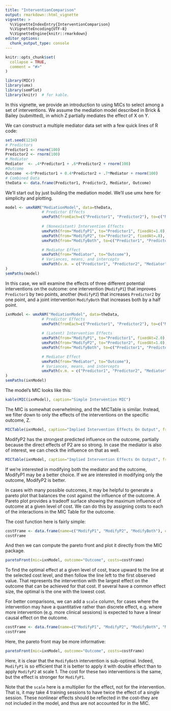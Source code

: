 ```yaml
---
title: "InterventionComparison"
output: rmarkdown::html_vignette
vignette: >
  %\VignetteIndexEntry{InterventionComparison}
  %\VignetteEncoding{UTF-8}
  %\VignetteEngine{knitr::rmarkdown}
editor_options: 
  chunk_output_type: console
---
```


```r
knitr::opts_chunk$set(
  collapse = TRUE,
  comment = "#>"
)
```

```r
library(MICr)
library(umx)
library(semPlot)
library(knitr)  # for kable.
```

In this vignette, we provide an introduction to using MICs to select among a set of interventions.  We assume the mediation model described in Brick & Bailey (submitted), in which Z partially mediates the effect of X on Y.

We can construct a multiple mediator data set with a few quick lines of R code:
```r
set.seed(1234)
# Predictors
Predictor1 <- rnorm(100)
Predictor2 <- rnorm(100)
# Mediator
Mediator  <- .4*Predictor1 + .6*Predictor2 + rnorm(100)
#Outcome
Outcome  <-0*Predictor1 + 0.4*Predictor2 + .7*Mediator + rnorm(100) 
# Combined Data
theData <- data.frame(Predictor1, Predictor2, Mediator, Outcome)

```



We'll start out by just building the mediation model. We'll use umx here for simplicity and plotting.
```r
model <- umxRAM("MediationModel", data=theData,
                # Predictor Effects
                umxPath(fromEach=c("Predictor1", "Predictor2"), to=c("Mediator", "Outcome")),
                
                # (Nonexistant) Intervention Effects
                umxPath(from="ModifyP1", to="Predictor1", fixedAt=1.0),
                umxPath(from="ModifyP2", to="Predictor2", fixedAt=.8),
                umxPath(from="ModifyBoth", to=c("Predictor1", "Predictor2"), fixedAt=c(.6, .4)),

                # Mediator Effect
                umxPath(from="Mediator", to="Outcome"),
                # Variances, means, and intercepts
                umxPath(v.m. = c("Predictor1", "Predictor2", "Mediator", "Outcome"))
)
semPaths(model)
```


In this case, we will examine the effects of three different potential interventions on the outcome: one intervention (`ModifyP1`) that improves `Predictor1` by two points, another (`ModifyP2`) that increases `Predictor2` by one point, and a joint intervention `ModifyBoth` that increases both by a half point.
```r
ixnModel <- umxRAM("MediationModel", data=theData,
                # Predictor Effects
                umxPath(fromEach=c("Predictor1", "Predictor2"), to=c("Mediator", "Outcome")),
                
                # (Latent) Intervention Effects
                umxPath(from="ModifyP1", to="Predictor1", fixedAt=2.0),
                umxPath(from="ModifyP2", to="Predictor2", fixedAt=1.0),
                umxPath(from="ModifyBoth", to=c("Predictor1", "Predictor2"), fixedAt=c(.5, .5)),

                # Mediator Effect
                umxPath(from="Mediator", to="Outcome"),
                # Variances, means, and intercepts
                umxPath(v.m. = c("Predictor1", "Predictor2", "Mediator", "Outcome"))
)
semPaths(ixnModel)
```


The model's MIC looks like this:
```r
kable(MIC(ixnModel), caption="Simple Intervention MIC")
```

The MIC is somewhat overwhelming, and the MICTable is similar.  Instead, we filter down to only the effects of the interventions on the specific outcome, Z.

```r
MICTable(ixnModel, caption="Implied Intervention Effects On Output", from=c("ModifyP1", "ModifyP2", "ModifyBoth"), to="Outcome")
```

ModifyP2 has the strongest predicted influence on the outcome, partially because the direct effects of P2 are so strong.  In case the mediator is also of interest, we can check the influence on that as well.
```r
MICTable(ixnModel, caption="Implied Intervention Effects On Output", from=c("ModifyP1", "ModifyP2", "ModifyBoth"), to="Mediator")
```

If we're interested in modifying both the mediator and the outcome, ModifyP1 may be a better choice. If we are interested in modifying only the outcome, ModifyP2 is better.

In cases with many possible outcomes, it may be helpful to generate a pareto plot that balances the cost against the influence of the outcome.  A Pareto plot provides a tradeoff surface showing the maximum influence of outcome at a given level of cost.  We can do this by assigning costs to each of the interactions in the MIC Table for the outcome.

The cost function here is fairly simple:
```r
costFrame <- data.frame(name=c("ModifyP1", "ModifyP2", "ModifyBoth"), cost=c(1, 2, 1.5))
costFrame
```

And then we can compute the pareto front and plot it directly from the MIC package.
```r
paretoFront(mic=ixnModel, outcome="Outcome", costs=costFrame)
```

To find the optimal effect at a given level of cost, trace upward to the line at the selected cost level, and then follow the line left to the first observed value.  That represents the intervention with the largest effect on the outcome that can be achieved for that cost.  If several have a common effect size, the optimal is the one with the lowest cost.

For better comparisons, we can add a `scale` column, for cases where the intervention may have a quantitative rather than discrete effect, e.g. where more intervention (e.g. more clinical sessions) is expected to have a linear causal effect on the outcome.
```r
costFrame <- data.frame(name=c("ModifyP1", "ModifyP2", "ModifyBoth", "ModifyP1", "ModifyP2", "ModifyBoth"), cost=c(1, 2, 1.5, 2, 4, 3), scale=c(1,1,1,2,2,2))
costFrame
```

Here, the pareto front may be more informative:
```r
paretoFront(mic=ixnModel, outcome="Outcome", costs=costFrame)
```

Here, it is clear that the `ModifyBoth` intervention is sub-optimal.  Indeed, `ModifyP1` is so efficient that it is better to apply it with double effect than to apply `ModifyP2` at scale 1. The cost for these two interventions is the same, but the effect is stronger for `ModifyP1`.

Note that the `scale` here is a multiplier for the effect, not for the intervention.  That is, it may take 4 training sessions to have twice the effect of a single session.  These nonlinear effects should be reflected in the cost--they are not included in the model, and thus are not accounted for in the MIC.
